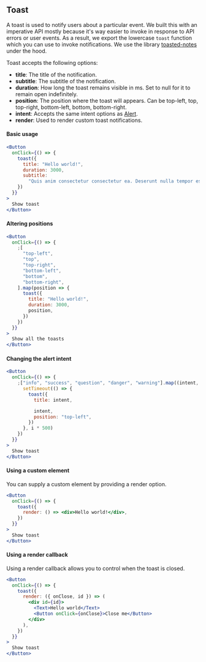 
<SEO title="Toast" />

<Container>
<Article sidebar={[
  { id: 'Toast', name: 'Toast'},
  { id: 'Basic usage', name: 'Basic usage' },
  { id: 'Altering positions', name: 'Altering positions' },
  { id: 'Changing the altert intent', name: 'Changing the intent' },
  { id: 'Using a custom element', name: 'Custom element' },
  { id: 'Using a render callback', name: 'Render callback' }
]}>

# Toast

A toast is used to notify users about a particular event. We built this with an imperative API mostly because it's way easier to invoke in response to API errors or user events. As a result, we export the lowercase `toast` function which you can use to invoke notifications. We use the library [toasted-notes](https://github.com/bmcmahen/toasted-notes) under the hood.

Toast accepts the following options:

- **title**: The title of the notification.
- **subtitle**: The subtitle of the notification.
- **duration**: How long the toast remains visible in ms. Set to null for it to remain open indefinitely.
- **position**: The position where the toast will appears. Can be top-left, top, top-right, bottom-left, bottom, bottom-right.
- **intent**: Accepts the same intent options as [Alert](/components/alert).
- **render**: Used to render custom toast notifications.

#### Basic usage

```jsx
<Button
  onClick={() => {
    toast({
      title: "Hello world!",
      duration: 3000,
      subtitle:
        "Quis anim consectetur consectetur ea. Deserunt nulla tempor est et laborum.",
    })
  }}
>
  Show toast
</Button>
```

#### Altering positions

```jsx
<Button
  onClick={() => {
    ;[
      "top-left",
      "top",
      "top-right",
      "bottom-left",
      "bottom",
      "bottom-right",
    ].map(position => {
      toast({
        title: "Hello world!",
        duration: 3000,
        position,
      })
    })
  }}
>
  Show all the toasts
</Button>
```

#### Changing the alert intent

```jsx
<Button
  onClick={() => {
    ;["info", "success", "question", "danger", "warning"].map((intent, i) => {
      setTimeout(() => {
        toast({
          title: intent,

          intent,
          position: "top-left",
        })
      }, i * 500)
    })
  }}
>
  Show toast
</Button>
```

#### Using a custom element

You can supply a custom element by providing a render option.

```jsx
<Button
  onClick={() => {
    toast({
      render: () => <div>Hello world!</div>,
    })
  }}
>
  Show toast
</Button>
```

#### Using a render callback

Using a render callback allows you to control when the toast is closed.

```jsx
<Button
  onClick={() => {
    toast({
      render: ({ onClose, id }) => (
        <div id={id}>
          <Text>Hello world</Text>
          <Button onClick={onClose}>Close me</Button>
        </div>
      ),
    })
  }}
>
  Show toast
</Button>
```

</Article>
</Container>
